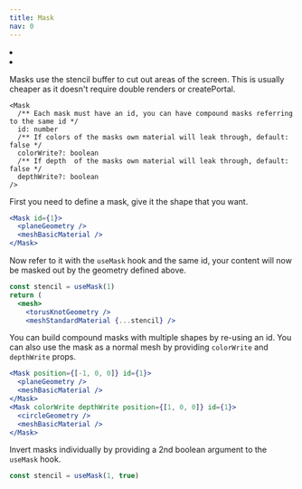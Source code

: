 ```yaml
---
title: Mask
nav: 0
---
```


<Grid cols={4}>
  <li>
    <Codesandbox id="7n2yru" />
  </li>
  <li>
    <Codesandbox id="z3f2mw" />
  </li>
</Grid>

Masks use the stencil buffer to cut out areas of the screen. This is usually cheaper as it doesn't require double renders or createPortal.

```tsx
<Mask
  /** Each mask must have an id, you can have compound masks referring to the same id */
  id: number
  /** If colors of the masks own material will leak through, default: false */
  colorWrite?: boolean
  /** If depth  of the masks own material will leak through, default: false */
  depthWrite?: boolean
/>
```

First you need to define a mask, give it the shape that you want.

```jsx
<Mask id={1}>
  <planeGeometry />
  <meshBasicMaterial />
</Mask>
```

Now refer to it with the `useMask` hook and the same id, your content will now be masked out by the geometry defined above.

```jsx
const stencil = useMask(1)
return (
  <mesh>
    <torusKnotGeometry />
    <meshStandardMaterial {...stencil} />
```

You can build compound masks with multiple shapes by re-using an id. You can also use the mask as a normal mesh by providing `colorWrite` and `depthWrite` props.

```jsx
<Mask position={[-1, 0, 0]} id={1}>
  <planeGeometry />
  <meshBasicMaterial />
</Mask>
<Mask colorWrite depthWrite position={[1, 0, 0]} id={1}>
  <circleGeometry />
  <meshBasicMaterial />
</Mask>
```

Invert masks individually by providing a 2nd boolean argument to the `useMask` hook.

```jsx
const stencil = useMask(1, true)
```
